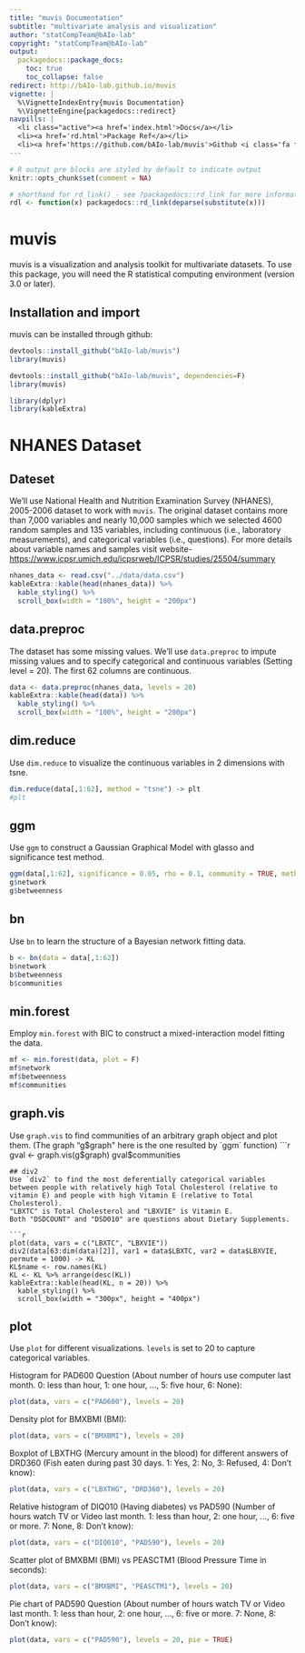 ```yaml
---
title: "muvis Documentation"
subtitle: "multivariate analysis and visualization"
author: "statCompTeam@bAIo-lab"
copyright: "statCompTeam@bAIo-lab"
output:
  packagedocs::package_docs:
    toc: true
    toc_collapse: false
redirect: http://bAIo-lab.github.io/muvis
vignette: |
  %\VignetteIndexEntry{muvis Documentation}
  %\VignetteEngine{packagedocs::redirect}
navpills: |
  <li class="active"><a href='index.html'>Docs</a></li>
  <li><a href='rd.html'>Package Ref</a></li>
  <li><a href='https://github.com/bAIo-lab/muvis'>Github <i class='fa fa-github'></i></a></li>
---
```


```r
# R output pre blocks are styled by default to indicate output
knitr::opts_chunk$set(comment = NA)

# shorthand for rd_link() - see ?packagedocs::rd_link for more information
rdl <- function(x) packagedocs::rd_link(deparse(substitute(x)))
```

# muvis

muvis is a visualization and analysis toolkit for multivariate datasets.  To use this package, you 
will need the R statistical computing environment (version 3.0 or later).

## Installation and import
muvis can be installed through github:
```r
devtools::install_github("bAIo-lab/muvis")
library(muvis)
```

```r
devtools::install_github("bAIo-lab/muvis", dependencies=F)
library(muvis)
```

```r
library(dplyr)
library(kableExtra)
```

# NHANES Dataset

## Dateset
We'll use National Health and Nutrition Examination Survey (NHANES), 2005-2006 dataset to work with `muvis`. The original dataset contains more than 7,000 variables and nearly 10,000 samples which we selected 4600 random samples and 135 variables, including continuous (i.e., laboratory measurements), and categorical variables (i.e., questions). For more details about variable names and samples visit website- <https://www.icpsr.umich.edu/icpsrweb/ICPSR/studies/25504/summary>
```r
nhanes_data <- read.csv("../data/data.csv")
kableExtra::kable(head(nhanes_data)) %>%
  kable_styling() %>%
  scroll_box(width = "100%", height = "200px")
```

## data.preproc
The dataset has some missing values. We'll use `data.preproc` to impute missing values and to specify categorical and continuous variables (Setting level = 20). The first 62 columns are continuous.
```r
data <- data.preproc(nhanes_data, levels = 20)
kableExtra::kable(head(data)) %>%
  kable_styling() %>%
  scroll_box(width = "100%", height = "200px")
```

## dim.reduce
Use `dim.reduce` to visualize the continuous variables in 2 dimensions with tsne. 
```r
dim.reduce(data[,1:62], method = "tsne") -> plt
#plt
```

## ggm
Use `ggm` to construct a Gaussian Graphical Model with glasso and significance test method.
```r
ggm(data[,1:62], significance = 0.05, rho = 0.1, community = TRUE, methods = c("glasso", "sin"), plot = F) -> g
g$network
g$betweenness
```

## bn
Use `bn` to learn the structure of a Bayesian network fitting data.
```r
b <- bn(data = data[,1:62])
b$network
b$betweenness
b$communities
```

## min.forest
Employ `min.forest` with BIC to construct a mixed-interaction model fitting the data.
```r
mf <- min.forest(data, plot = F)
mf$network
mf$betweenness
mf$communities  
```

## graph.vis
Use `graph.vis` to find communities of an arbitrary graph object and plot them. (The graph "g$graph" here is the one resulted by `ggm` function)
```r
gval <- graph.vis(g$graph)
gval$communities
```
## div2
Use `div2` to find the most deferentially categorical variables between people with relatively high Total Cholesterol (relative to vitamin E) and people with high Vitamin E (relative to Total Cholesterol).
"LBXTC" is Total Cholesterol and "LBXVIE" is Vitamin E.
Both "DSDCOUNT" and "DSD010" are questions about Dietary Supplements.

```r
plot(data, vars = c("LBXTC", "LBXVIE"))
div2(data[63:dim(data)[2]], var1 = data$LBXTC, var2 = data$LBXVIE, permute = 1000) -> KL
KL$name <- row.names(KL)
KL <- KL %>% arrange(desc(KL))
kableExtra::kable(head(KL, n = 20)) %>%
  kable_styling() %>%
  scroll_box(width = "300px", height = "400px")
```


## plot
Use `plot` for different visualizations. 
`levels` is set to 20 to capture categorical variables.

Histogram for PAD600 Question (About number of hours use computer last month. 0: less than hour, 1: one hour, ..., 5: five hour, 6: None):
```r
plot(data, vars = c("PAD600"), levels = 20)
```

Density plot for BMXBMI (BMI):
```r
plot(data, vars = c("BMXBMI"), levels = 20)
```

Boxplot of LBXTHG (Mercury amount in the blood) for different answers of DRD360 (Fish eaten during past 30 days. 1: Yes, 2: No, 3: Refused, 4: Don't know):
```r
plot(data, vars = c("LBXTHG", "DRD360"), levels = 20)
```

Relative histogram of DIQ010 (Having diabetes) vs PAD590 (Number of hours watch TV or Video last month. 1: less than hour, 2: one hour, ..., 6: five or more. 7: None, 8: Don't know):
```r
plot(data, vars = c("DIQ010", "PAD590"), levels = 20)
```

Scatter plot of BMXBMI (BMI) vs PEASCTM1 (Blood Pressure Time in seconds):
```r
plot(data, vars = c("BMXBMI", "PEASCTM1"), levels = 20)
```

Pie chart of PAD590 Question (About number of hours watch TV or Video last month. 1: less than hour, 2: one hour, ..., 6: five or more. 7: None, 8: Don't know):
```r
plot(data, vars = c("PAD590"), levels = 20, pie = TRUE)
```



